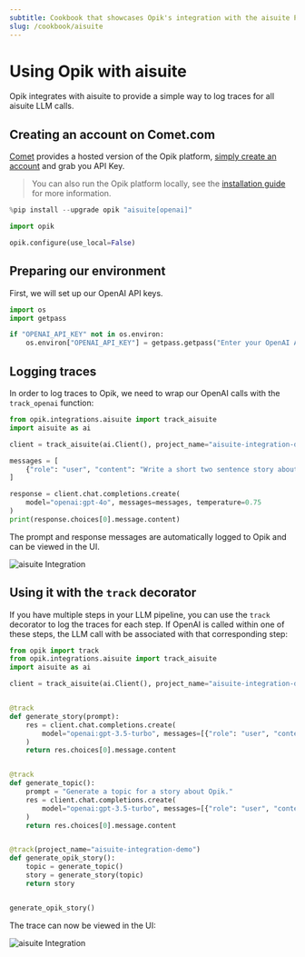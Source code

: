```yaml
---
subtitle: Cookbook that showcases Opik's integration with the aisuite Python SDK
slug: /cookbook/aisuite
---
```


# Using Opik with aisuite

Opik integrates with aisuite to provide a simple way to log traces for all aisuite LLM calls.

## Creating an account on Comet.com

[Comet](https://www.comet.com/site?from=llm&utm_source=opik&utm_medium=colab&utm_content=openai&utm_campaign=opik) provides a hosted version of the Opik platform, [simply create an account](https://www.comet.com/signup?from=llm&utm_source=opik&utm_medium=colab&utm_content=aisuite&utm_campaign=opik) and grab you API Key.

> You can also run the Opik platform locally, see the [installation guide](https://www.comet.com/docs/opik/self-host/overview/?from=llm&utm_source=opik&utm_medium=colab&utm_content=aisuite&utm_campaign=opik) for more information.

```python
%pip install --upgrade opik "aisuite[openai]"
```

```python
import opik

opik.configure(use_local=False)
```

## Preparing our environment

First, we will set up our OpenAI API keys.

```python
import os
import getpass

if "OPENAI_API_KEY" not in os.environ:
    os.environ["OPENAI_API_KEY"] = getpass.getpass("Enter your OpenAI API key: ")
```

## Logging traces

In order to log traces to Opik, we need to wrap our OpenAI calls with the `track_openai` function:

```python
from opik.integrations.aisuite import track_aisuite
import aisuite as ai

client = track_aisuite(ai.Client(), project_name="aisuite-integration-demo")

messages = [
    {"role": "user", "content": "Write a short two sentence story about Opik."},
]

response = client.chat.completions.create(
    model="openai:gpt-4o", messages=messages, temperature=0.75
)
print(response.choices[0].message.content)
```

The prompt and response messages are automatically logged to Opik and can be viewed in the UI.

![aisuite Integration](https://raw.githubusercontent.com/comet-ml/opik/main/apps/opik-documentation/documentation/static/img/cookbook/aisuite_trace_cookbook.png)

## Using it with the `track` decorator

If you have multiple steps in your LLM pipeline, you can use the `track` decorator to log the traces for each step. If OpenAI is called within one of these steps, the LLM call with be associated with that corresponding step:

```python
from opik import track
from opik.integrations.aisuite import track_aisuite
import aisuite as ai

client = track_aisuite(ai.Client(), project_name="aisuite-integration-demo")


@track
def generate_story(prompt):
    res = client.chat.completions.create(
        model="openai:gpt-3.5-turbo", messages=[{"role": "user", "content": prompt}]
    )
    return res.choices[0].message.content


@track
def generate_topic():
    prompt = "Generate a topic for a story about Opik."
    res = client.chat.completions.create(
        model="openai:gpt-3.5-turbo", messages=[{"role": "user", "content": prompt}]
    )
    return res.choices[0].message.content


@track(project_name="aisuite-integration-demo")
def generate_opik_story():
    topic = generate_topic()
    story = generate_story(topic)
    return story


generate_opik_story()
```

The trace can now be viewed in the UI:

![aisuite Integration](https://raw.githubusercontent.com/comet-ml/opik/main/apps/opik-documentation/documentation/static/img/cookbook/aisuite_trace_decorator_cookbook.png)
